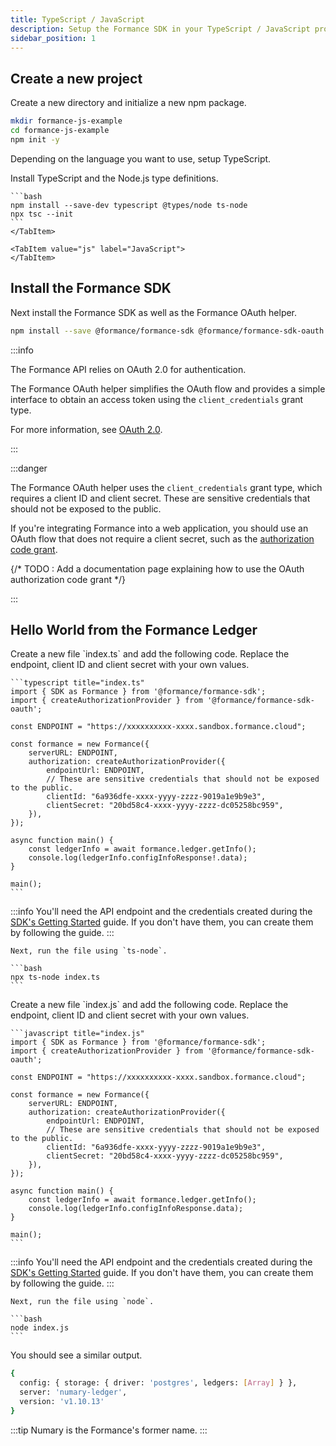 ```yaml
---
title: TypeScript / JavaScript
description: Setup the Formance SDK in your TypeScript / JavaScript project.
sidebar_position: 1
---
```



## Create a new project

Create a new directory and initialize a new npm package.

```bash
mkdir formance-js-example
cd formance-js-example
npm init -y
```

Depending on the language you want to use, setup TypeScript.

<Tabs groupId="node-language">
    <TabItem value="ts" label="TypeScript">
    Install TypeScript and the Node.js type definitions.

    ```bash
    npm install --save-dev typescript @types/node ts-node
    npx tsc --init
    ```
    </TabItem>

    <TabItem value="js" label="JavaScript">
    </TabItem>
</Tabs>

## Install the Formance SDK

Next install the Formance SDK as well as the Formance OAuth helper.

```bash
npm install --save @formance/formance-sdk @formance/formance-sdk-oauth
```

:::info

The Formance API relies on OAuth 2.0 for authentication.

The Formance OAuth helper simplifies the OAuth flow and provides a simple interface to obtain an access token using the `client_credentials` grant type.

For more information, see [OAuth 2.0](https://oauth.net/2/).

:::

:::danger

The Formance OAuth helper uses the `client_credentials` grant type, which requires a client ID and client secret. These are sensitive credentials that should not be exposed to the public.

If you're integrating Formance into a web application, you should use an OAuth flow that does not require a client secret, such as the [authorization code grant](https://oauth.net/2/grant-types/authorization-code/).

{/* TODO : Add a documentation page explaining how to use the OAuth authorization code grant */}

:::

## Hello World from the Formance Ledger

<Tabs groupId="node-language">

<TabItem value="ts" label="TypeScript">
    Create a new file `index.ts` and add the following code. Replace the endpoint, client ID and client secret with your own values.

    ```typescript title="index.ts"
    import { SDK as Formance } from '@formance/formance-sdk';
    import { createAuthorizationProvider } from '@formance/formance-sdk-oauth';

    const ENDPOINT = "https://xxxxxxxxxx-xxxx.sandbox.formance.cloud";

    const formance = new Formance({
        serverURL: ENDPOINT,
        authorization: createAuthorizationProvider({
            endpointUrl: ENDPOINT,
            // These are sensitive credentials that should not be exposed to the public.
            clientId: "6a936dfe-xxxx-yyyy-zzzz-9019a1e9b9e3",
            clientSecret: "20bd58c4-xxxx-yyyy-zzzz-dc05258bc959",
        }),
    });

    async function main() {
        const ledgerInfo = await formance.ledger.getInfo();
        console.log(ledgerInfo.configInfoResponse!.data);
    }

    main();
    ```

:::info
You'll need the API endpoint and the credentials created during the [SDK's Getting Started](./index.mdx) guide. If you don't have them, you can create them by following the guide.
:::

    Next, run the file using `ts-node`.

    ```bash
    npx ts-node index.ts
    ```
</TabItem>

<TabItem value="js" label="JavaScript">
    Create a new file `index.js` and add the following code. Replace the endpoint, client ID and client secret with your own values.

    ```javascript title="index.js"
    import { SDK as Formance } from '@formance/formance-sdk';
    import { createAuthorizationProvider } from '@formance/formance-sdk-oauth';

    const ENDPOINT = "https://xxxxxxxxxx-xxxx.sandbox.formance.cloud";

    const formance = new Formance({
        serverURL: ENDPOINT,
        authorization: createAuthorizationProvider({
            endpointUrl: ENDPOINT,
            // These are sensitive credentials that should not be exposed to the public.
            clientId: "6a936dfe-xxxx-yyyy-zzzz-9019a1e9b9e3",
            clientSecret: "20bd58c4-xxxx-yyyy-zzzz-dc05258bc959",
        }),
    });

    async function main() {
        const ledgerInfo = await formance.ledger.getInfo();
        console.log(ledgerInfo.configInfoResponse.data);
    }

    main();
    ```

:::info
You'll need the API endpoint and the credentials created during the [SDK's Getting Started](./index.mdx) guide. If you don't have them, you can create them by following the guide.
:::

    Next, run the file using `node`.

    ```bash
    node index.js
    ```
</TabItem>
</Tabs>

You should see a similar output.

```bash
{
  config: { storage: { driver: 'postgres', ledgers: [Array] } },
  server: 'numary-ledger',
  version: 'v1.10.13'
}
```

:::tip
Numary is the Formance's former name.
:::
